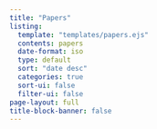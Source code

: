 ```yaml
---
title: "Papers"
listing:
  template: "templates/papers.ejs"
  contents: papers
  date-format: iso
  type: default
  sort: "date desc"
  categories: true
  sort-ui: false
  filter-ui: false
page-layout: full
title-block-banner: false
---
```

